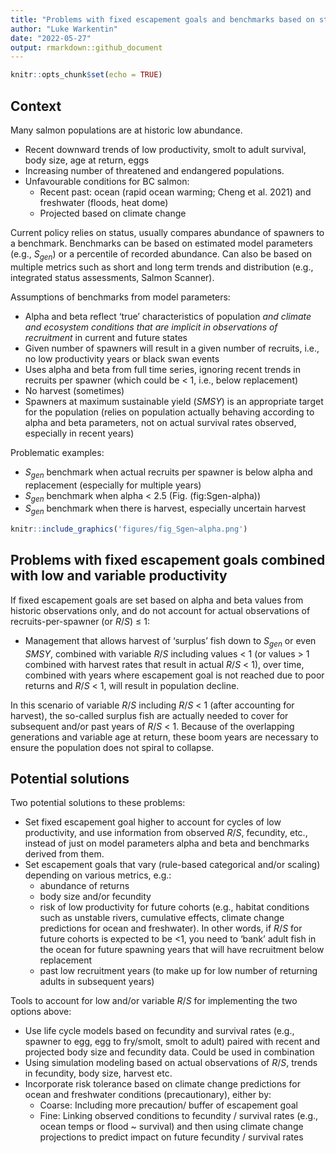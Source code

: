 ```yaml
---
title: "Problems with fixed escapement goals and benchmarks based on stock-recruit models, in scenarios of variable and low productivity"
author: "Luke Warkentin"
date: "2022-05-27"
output: rmarkdown::github_document
---
```


```r
knitr::opts_chunk$set(echo = TRUE)
```

## Context

Many salmon populations are at historic low abundance. 

* Recent downward trends of low productivity, smolt to adult survival, body size, age at return, eggs
* Increasing number of threatened and endangered populations. 
* Unfavourable conditions for BC salmon: 
  * Recent past: ocean (rapid ocean warming; Cheng et al. 2021) and freshwater (floods, heat dome)
  * Projected based on climate change

Current policy relies on status, usually compares abundance of spawners to a benchmark. Benchmarks can be based on estimated model parameters (e.g., $S_{gen}$)  or a percentile of recorded abundance. Can also be based on multiple metrics such as short and long term trends and distribution (e.g., integrated status assessments, Salmon Scanner).

Assumptions of benchmarks from model parameters:

* Alpha and beta reflect 'true' characteristics of population *and climate and ecosystem conditions that are implicit in observations of recruitment* in current and future states
* Given number of spawners will result in a given number of recruits, i.e., no low productivity years or black swan events
* Uses alpha and beta from full time series, ignoring recent trends in recruits per spawner (which could be < 1, i.e., below replacement)
* No harvest (sometimes)
* Spawners at maximum sustainable yield ($SMSY$) is an appropriate target for the population (relies on population actually behaving according to alpha and beta parameters, not on actual survival rates observed, especially in recent years)

Problematic examples: 

* $S_{gen}$ benchmark when actual recruits per spawner is below alpha and replacement (especially for multiple years)
* $S_{gen}$ benchmark when alpha < 2.5 (Fig. \ref(fig:Sgen-alpha))
* $S_{gen}$ benchmark when there is harvest, especially uncertain harvest


```r
knitr::include_graphics('figures/fig_Sgen~alpha.png')
```

## Problems with fixed escapement goals combined with low and variable productivity

If fixed escapement goals are set based on alpha and beta values from historic observations only, and do not account for actual observations of recruits-per-spawner (or $R/S$) $\leq$ 1:

* Management that allows harvest of 'surplus' fish down to $S_{gen}$ or even $SMSY$, combined with variable $R/S$ including values < 1 (or values > 1 combined with harvest rates that result in actual $R/S$ < 1), over time, combined with years where escapement goal is not reached due to poor returns and $R/S$ < 1, will result in population decline. 

In this scenario of variable $R/S$ including $R/S$ < 1 (after accounting for harvest), the so-called surplus fish are actually needed to cover for subsequent and/or past years of $R/S$ < 1. Because of the overlapping generations and variable age at return, these boom years are necessary to ensure the population does not spiral to collapse. 

## Potential solutions

Two potential solutions to these problems:

* Set fixed escapement goal higher to account for cycles of low productivity, and use information from observed $R/S$, fecundity, etc., instead of just on model parameters alpha and beta and benchmarks derived from them.
* Set escapement goals that vary (rule-based categorical and/or scaling) depending on various metrics, e.g.:
  * abundance of returns
  * body size and/or fecundity
  * risk of low productivity for future cohorts (e.g., habitat conditions such as unstable rivers, cumulative effects, climate change predictions for ocean and freshwater). In other words, if $R/S$ for future cohorts is expected to be <1, you need to 'bank' adult fish in the ocean for future spawning years that will have recruitment below replacement
  * past low recruitment years (to make up for low number of returning adults in subsequent years)

Tools to account for low and/or variable $R/S$ for implementing the two options above: 

* Use life cycle models based on fecundity and survival rates (e.g., spawner to egg, egg to fry/smolt, smolt to adult) paired with recent and projected body size and fecundity data. Could be used in combination
* Using simulation modeling based on actual observations of $R/S$, trends in fecundity, body size, harvest etc.
* Incorporate risk tolerance based on climate change predictions for ocean and freshwater conditions (precautionary), either by:
  * Coarse: Including more precaution/ buffer of escapement goal
  * Fine: Linking observed conditions to fecundity / survival rates (e.g., ocean temps or flood ~ survival) and then using climate change projections to predict impact on future fecundity / survival rates
 

